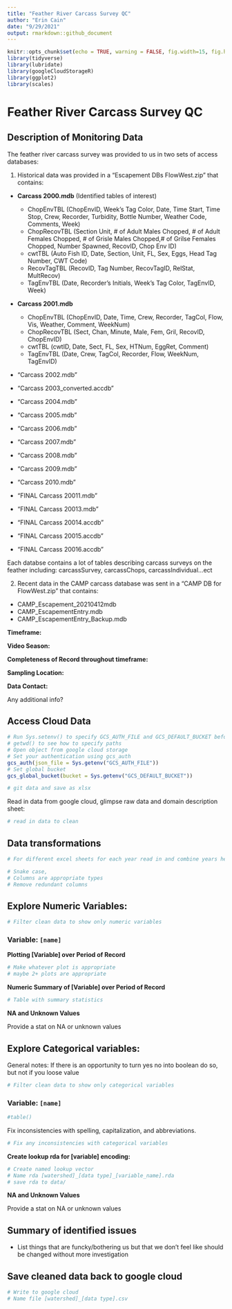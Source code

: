 ```yaml
---
title: "Feather River Carcass Survey QC"
author: "Erin Cain"
date: "9/29/2021"
output: rmarkdown::github_document
---
```


```r
knitr::opts_chunk$set(echo = TRUE, warning = FALSE, fig.width=15, fig.height=10)
library(tidyverse)
library(lubridate)
library(googleCloudStorageR)
library(ggplot2)
library(scales)
```

# Feather River Carcass Survey QC

## Description of Monitoring Data

The feather river carcass survey was provided to us in two sets of access databases: 

1) Historical data was provided in a "Escapement DBs FlowWest.zip" that contains: 

* **Carcass 2000.mdb** 
  (Identified tables of interest)
  * ChopEnvTBL (ChopEnvID,	Week's Tag Color,	Date,	Time Start,	Time Stop,	Crew,	Recorder,	Turbidity, Bottle Number,	Weather Code,	Comments, Week)
  * ChopRecovTBL (Section	Unit, # of Adult Males Chopped,	# of Adult Females Chopped,	# of Grisle Males Chopped,# of Grilse Females Chopped,	Number Spawned,	RecovID,	Chop Env ID)
  * cwtTBL (Auto Fish ID, Date, Section, Unit, FL, Sex, Eggs, Head Tag Number, CWT Code)
  * RecovTagTBL (RecovID,	Tag Number,	RecovTagID,	RelStat,	MultRecov)
  * TagEnvTBL (Date, Recorder's Initials, Week's Tag Color, TagEnvID, Week)
* **Carcass 2001.mdb**
  * ChopEnvTBL (ChopEnvID,	Date,	Time,	Crew,	Recorder, TagCol,	Flow,	Vis,	Weather,	Comment,	WeekNum)
  * ChopRecovTBL (Sect,	Chan,	Minute,	Male,	Fem,	Gril,	RecovID,	ChopEnvID)
  * cwtTBL (cwtID,	Date,	Sect,	FL,	Sex,	HTNum,	EggRet,	Comment)
  * TagEnvTBL (Date,	Crew,	TagCol,	Recorder,	Flow,	WeekNum,	TagEnvID)
* "Carcass 2002.mdb"

* "Carcass 2003_converted.accdb"
* "Carcass 2004.mdb"
* "Carcass 2005.mdb"
* "Carcass 2006.mdb"
* "Carcass 2007.mdb"
* "Carcass 2008.mdb"
* "Carcass 2009.mdb"
* "Carcass 2010.mdb"
* "FINAL Carcass 20011.mdb"
* "FINAL Carcass 20013.mdb"
* "FINAL Carcass 20014.accdb"
* "FINAL Carcass 20015.accdb"
* "FINAL Carcass 20016.accdb"

Each databse contains a lot of tables describing carcass surveys on the feather including: carcassSurvey, carcassChops, carcassIndividual...ect

2) Recent data in the CAMP carcass database was sent in a "CAMP DB for FlowWest.zip" that contains: 

* CAMP_Escapement_20210412mdb
* CAMP_EscapementEntry.mdb
* CAMP_EscapementEntry_Backup.mdb

**Timeframe:** 

**Video Season:** 

**Completeness of Record throughout timeframe:** 

**Sampling Location:**

**Data Contact:** 

Any additional info?

## Access Cloud Data

```r
# Run Sys.setenv() to specify GCS_AUTH_FILE and GCS_DEFAULT_BUCKET before running 
# getwd() to see how to specify paths 
# Open object from google cloud storage
# Set your authentication using gcs_auth
gcs_auth(json_file = Sys.getenv("GCS_AUTH_FILE"))
# Set global bucket 
gcs_global_bucket(bucket = Sys.getenv("GCS_DEFAULT_BUCKET"))

# git data and save as xlsx

```

Read in data from google cloud, glimpse raw data and domain description sheet: 
```r
# read in data to clean 
```

## Data transformations

```r
# For different excel sheets for each year read in and combine years here
```

```r
# Snake case, 
# Columns are appropriate types
# Remove redundant columns
```

## Explore Numeric Variables: {.tabset}

```r
# Filter clean data to show only numeric variables 
```

### Variable: `[name]`

**Plotting [Variable] over Period of Record**

```r
# Make whatever plot is appropriate 
# maybe 2+ plots are appropriate
```

**Numeric Summary of [Variable] over Period of Record**

```r
# Table with summary statistics
```

**NA and Unknown Values**

Provide a stat on NA or unknown values

## Explore Categorical variables: {.tabset}

General notes: If there is an opportunity to turn yes no into boolean do so, but not if you loose value 

```r
# Filter clean data to show only categorical variables
```


### Variable: `[name]`
```r
#table() 
```

Fix inconsistencies with spelling, capitalization, and abbreviations. 

```r
# Fix any inconsistencies with categorical variables
```

**Create lookup rda for [variable] encoding:** 
```r
# Create named lookup vector
# Name rda [watershed]_[data type]_[variable_name].rda
# save rda to data/ 
```

**NA and Unknown Values**

Provide a stat on NA or unknown values

## Summary of identified issues

* List things that are funcky/bothering us but that we don't feel like should be changed without more investigation

## Save cleaned data back to google cloud 

```r
# Write to google cloud 
# Name file [watershed]_[data type].csv
```

